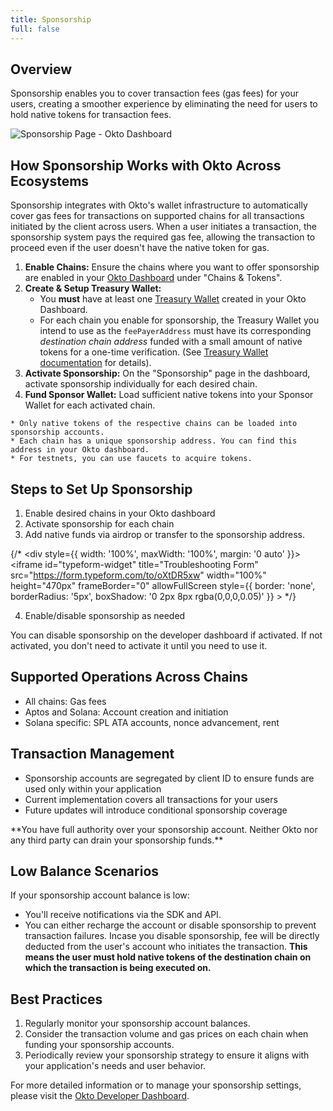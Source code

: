 ```yaml
---
title: Sponsorship
full: false
---
```




## **Overview**

Sponsorship enables you to cover transaction fees (gas fees) for your users, creating a smoother experience by eliminating the need for users to hold native tokens for transaction fees.

![Sponsorship Page - Okto Dashboard](/images/dashboard-img-v2/dashboard-sponsorship-v2.png)


## **How Sponsorship Works with Okto Across Ecosystems**

Sponsorship integrates with Okto's wallet infrastructure to automatically cover gas fees for transactions on supported chains for all transactions initiated by the client across users. When a user initiates a transaction, the sponsorship system pays the required gas fee, allowing the transaction to proceed even if the user doesn't have the native token for gas.

<Callout type="info" title="Prerequisites">

1.  **Enable Chains:** Ensure the chains where you want to offer sponsorship are enabled in your [Okto Dashboard](https://dashboard.okto.tech) under "Chains & Tokens".
2.  **Create & Setup Treasury Wallet:**
    - You **must** have at least one [Treasury Wallet](/docs/developer-admin-dashboard/treasury-wallet) created in your Okto Dashboard.
    - For each chain you enable for sponsorship, the Treasury Wallet you intend to use as the `feePayerAddress` must have its corresponding *destination chain address* funded with a small amount of native tokens for a one-time verification. (See [Treasury Wallet documentation](/docs/developer-admin-dashboard/treasury-wallet) for details).
3.  **Activate Sponsorship:** On the "Sponsorship" page in the dashboard, activate sponsorship individually for each desired chain.
4.  **Fund Sponsor Wallet:** Load sufficient native tokens into your Sponsor Wallet for each activated chain.

</Callout>

<CollapsibleCallout type="note" title="Loading Funds to Sponsorship">

    * Only native tokens of the respective chains can be loaded into sponsorship accounts.  
    * Each chain has a unique sponsorship address. You can find this address in your Okto dashboard.  
    * For testnets, you can use faucets to acquire tokens. 

</CollapsibleCallout>

## Steps to Set Up Sponsorship
1. Enable desired chains in your Okto dashboard
2. Activate sponsorship for each chain
3. Add native funds via airdrop or transfer to the sponsorship address.

{/* 
  <CollapsibleCallout type="note" title="In case you're unable to obtain testnet tokens, you can request them by filling out the form below.">
    <div style={{ width: '100%', maxWidth: '100%', margin: '0 auto' }}>
      <iframe
        id="typeform-widget"
        title="Troubleshooting Form"
        src="https://form.typeform.com/to/oXtDR5xw"
        width="100%"
        height="470px"
        frameBorder="0"
        allowFullScreen
        style={{ 
          border: 'none', 
          borderRadius: '5px',
          boxShadow: '0 2px 8px rgba(0,0,0,0.05)'
        }}
      ></iframe>
    </div>
  </CollapsibleCallout> 
*/}

4. Enable/disable sponsorship as needed

<CollapsibleCallout type="tip" title="Sponsorship Necessity">

You can disable sponsorship on the developer dashboard if activated. If not activated, you don't need to activate it until you need to use it.

</CollapsibleCallout>

## Supported Operations Across Chains

- All chains: Gas fees
- Aptos and Solana: Account creation and initiation
- Solana specific: SPL ATA accounts, nonce advancement, rent

## Transaction Management

- Sponsorship accounts are segregated by client ID to ensure funds are used only within your application
- Current implementation covers all transactions for your users
- Future updates will introduce conditional sponsorship coverage

<Callout title="Note">
**You have full authority over your sponsorship account. Neither Okto nor any third party can drain your sponsorship funds.**
</Callout>

## Low Balance Scenarios
If your sponsorship account balance is low:
- You'll receive notifications via the SDK and API.
- You can either recharge the account or disable sponsorship to prevent transaction failures. Incase you disable sponsorship, fee will be directly deducted from the user's account who initiates the transaction. **This means the user must hold native tokens of the destination chain on which the transaction is being executed on.**


## Best Practices
1. Regularly monitor your sponsorship account balances.
2. Consider the transaction volume and gas prices on each chain when funding your sponsorship accounts.
3. Periodically review your sponsorship strategy to ensure it aligns with your application's needs and user behavior.

For more detailed information or to manage your sponsorship settings, please visit the [Okto Developer Dashboard](https://dashboard.okto.tech/paymaster).